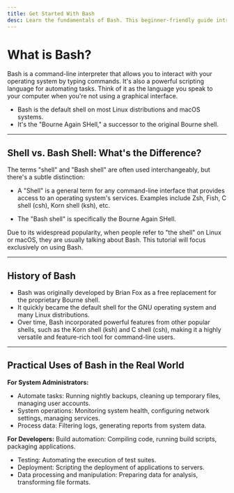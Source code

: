 ```yaml
---
title: Get Started With Bash
desc: Learn the fundamentals of Bash. This beginner-friendly guide introduces what Bash is, why it's essential for Unix/Linux, and its practical uses for developers and system administrators.
---
```


# What is Bash?
Bash is a command-line interpreter that allows you to interact with your operating system by typing commands. It's also a powerful scripting language for automating tasks.
Think of it as the language you speak to your computer when you're not using a graphical interface.

- Bash is the default shell on most Linux distributions and macOS systems.
- It's the "Bourne Again SHell," a successor to the original Bourne shell.

---
  
## Shell vs. Bash Shell: What's the Difference?

The terms "shell" and "Bash shell" are often used interchangeably, but there's a subtle distinction:

- A "Shell" is a general term for any command-line interface that provides access to an operating system's services. Examples include Zsh, Fish, C shell (csh), Korn shell (ksh), etc.

- The "Bash shell" is specifically the Bourne Again SHell.

Due to its widespread popularity, when people refer to "the shell" on Linux or macOS, they are usually talking about Bash. This tutorial will focus exclusively on using Bash.

---

## History of Bash
- Bash was originally developed by Brian Fox as a free replacement for the proprietary Bourne shell.
- It quickly became the default shell for the GNU operating system and many Linux distributions.
- Over time, Bash incorporated powerful features from other popular shells, such as the Korn shell (ksh) and C shell (csh), making it a highly versatile and feature-rich tool for command-line users.

---  

## Practical Uses of Bash in the Real World
**For System Administrators:**
- Automate tasks: Running nightly backups, cleaning up temporary files, managing user accounts.
- System operations: Monitoring system health, configuring network settings, managing services.
- Process data: Filtering logs, generating reports from system data.

**For Developers:**
Build automation: Compiling code, running build scripts, packaging applications.

- Testing: Automating the execution of test suites.
- Deployment: Scripting the deployment of applications to servers.
- Data processing and manipulation: Preparing data for analysis, transforming file formats.

